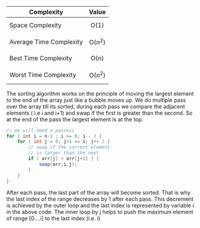 | Complexity              | Value             |
| ----------------------- | ----------------- |
| Space Complexity        | $$\text{O}(1)$$   |
| Average Time Complexity | $$\text{O}(n^2)$$ |
| Best Time Complexity    | $$\text{O}(n)$$   |
| Worst Time Complexity   | $$\text{O}(n^2)$$ |

The sorting algorithm works on the principle of moving the largest element to the end of the array just like a bubble moves up.
We do multiple pass over the array till its sorted, during each pass we compare the adjacent elements ( i.e i and i+1) and swap if the first is greater than the second. So at the end of the pass the largest element is at the top.

```java {1-3}
// we will need n passess
for ( int i = n-1 ; i >= 0; i-- ) {
    for ( int j = 0; j+1 <= i; j++ ) {
        // swap if the current element
        // is larger than the next
        if ( arr[j] < arr[j+1] ) {
            swap(arr,i,j);
        }
    }
}
```

After each pass, the last part of the array will become sorted. That is why the last index of the range decreases by 1 after each pass.
This decrement is achieved by the outer loop and the last index is represented by variable i in the above code.
The inner loop by j helps to push the maximum element of range [0….i] to the last index (i.e. i)
